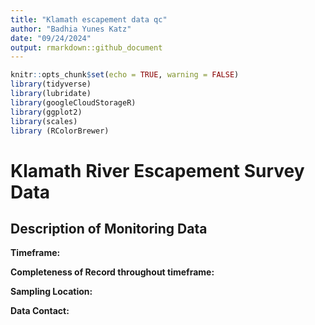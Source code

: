 ```yaml
---
title: "Klamath escapement data qc"
author: "Badhia Yunes Katz"
date: "09/24/2024"
output: rmarkdown::github_document
---
```

```r
knitr::opts_chunk$set(echo = TRUE, warning = FALSE)
library(tidyverse)
library(lubridate)
library(googleCloudStorageR)
library(ggplot2)
library(scales)
library (RColorBrewer)
```
# Klamath River Escapement Survey Data  

## Description of Monitoring Data

**Timeframe:** 


**Completeness of Record throughout timeframe:**  



**Sampling Location:** 


**Data Contact:** 
